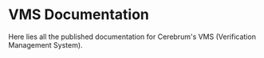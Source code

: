 # VMS Documentation

Here lies all the published documentation for Cerebrum's VMS (Verification Management System).
